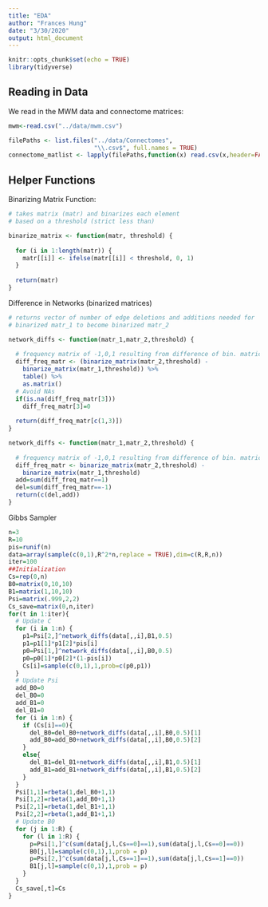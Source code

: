 ```yaml
---
title: "EDA"
author: "Frances Hung"
date: "3/30/2020"
output: html_document
---
```


```r
knitr::opts_chunk$set(echo = TRUE)
library(tidyverse)
```

## Reading in Data

We read in the MWM data and connectome matrices:
```r
mwm<-read.csv("../data/mwm.csv")
```


```r
filePaths <- list.files("../data/Connectomes",
                        "\\.csv$", full.names = TRUE)
connectome_matlist <- lapply(filePaths,function(x) read.csv(x,header=FALSE) %>% as.matrix())
```

## Helper Functions

Binarizing Matrix Function:
```r
# takes matrix (matr) and binarizes each element 
# based on a threshold (strict less than)

binarize_matrix <- function(matr, threshold) {
  
  for (i in 1:length(matr)) {
    matr[[i]] <- ifelse(matr[[i]] < threshold, 0, 1)
  }
  
  return(matr)
}

```

Difference in Networks (binarized matrices)
```r
# returns vector of number of edge deletions and additions needed for 
# binarized matr_1 to become binarized matr_2

network_diffs <- function(matr_1,matr_2,threshold) {
  
  # frequency matrix of -1,0,1 resulting from difference of bin. matrices
  diff_freq_matr <- (binarize_matrix(matr_2,threshold) - 
    binarize_matrix(matr_1,threshold)) %>% 
    table() %>%
    as.matrix()
  # Avoid NAs
  if(is.na(diff_freq_matr[3]))
    diff_freq_matr[3]=0
  
  return(diff_freq_matr[c(1,3)])
}
```

```r
network_diffs <- function(matr_1,matr_2,threshold) {
  
  # frequency matrix of -1,0,1 resulting from difference of bin. matrices
  diff_freq_matr <- binarize_matrix(matr_2,threshold) - 
    binarize_matrix(matr_1,threshold)
  add=sum(diff_freq_matr==1)
  del=sum(diff_freq_matr==-1)
  return(c(del,add))
}
```

Gibbs Sampler
```r
n=3
R=10
pis=runif(n)
data=array(sample(c(0,1),R^2*n,replace = TRUE),dim=c(R,R,n))
iter=100
##Initialization
Cs=rep(0,n)
B0=matrix(0,10,10)
B1=matrix(1,10,10)
Psi=matrix(.999,2,2)
Cs_save=matrix(0,n,iter)
for(t in 1:iter){
  # Update C
  for (i in 1:n) {
    p1=Psi[2,]^network_diffs(data[,,i],B1,0.5)
    p1=p1[1]*p1[2]*pis[i]
    p0=Psi[1,]^network_diffs(data[,,i],B0,0.5)
    p0=p0[1]*p0[2]*(1-pis[i])
    Cs[i]=sample(c(0,1),1,prob=c(p0,p1))
  }
  # Update Psi
  add_B0=0
  del_B0=0
  add_B1=0
  del_B1=0
  for (i in 1:n) {
    if (Cs[i]==0){
      del_B0=del_B0+network_diffs(data[,,i],B0,0.5)[1]
      add_B0=add_B0+network_diffs(data[,,i],B0,0.5)[2]
    }
    else{
      del_B1=del_B1+network_diffs(data[,,i],B1,0.5)[1]
      add_B1=add_B1+network_diffs(data[,,i],B1,0.5)[2]
    }
  }
  Psi[1,1]=rbeta(1,del_B0+1,1)
  Psi[1,2]=rbeta(1,add_B0+1,1)
  Psi[2,1]=rbeta(1,del_B1+1,1)
  Psi[2,2]=rbeta(1,add_B1+1,1)
  # Update B0
  for (j in 1:R) {
    for (l in 1:R) {
      p=Psi[1,]^c(sum(data[j,l,Cs==0]==1),sum(data[j,l,Cs==0]==0))
      B0[j,l]=sample(c(0,1),1,prob = p)
      p=Psi[2,]^c(sum(data[j,l,Cs==1]==1),sum(data[j,l,Cs==1]==0))
      B1[j,l]=sample(c(0,1),1,prob = p)
    }
  }
  Cs_save[,t]=Cs
}
```

